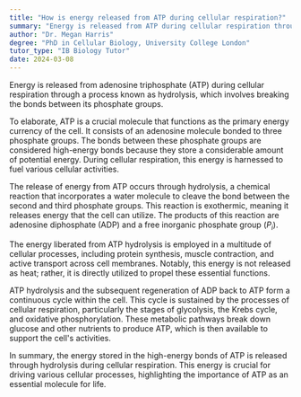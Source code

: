 ```yaml
---
title: "How is energy released from ATP during cellular respiration?"
summary: "Energy is released from ATP during cellular respiration through the process of hydrolysis, breaking the bond between phosphate groups."
author: "Dr. Megan Harris"
degree: "PhD in Cellular Biology, University College London"
tutor_type: "IB Biology Tutor"
date: 2024-03-08
---
```


Energy is released from adenosine triphosphate (ATP) during cellular respiration through a process known as hydrolysis, which involves breaking the bonds between its phosphate groups.

To elaborate, ATP is a crucial molecule that functions as the primary energy currency of the cell. It consists of an adenosine molecule bonded to three phosphate groups. The bonds between these phosphate groups are considered high-energy bonds because they store a considerable amount of potential energy. During cellular respiration, this energy is harnessed to fuel various cellular activities.

The release of energy from ATP occurs through hydrolysis, a chemical reaction that incorporates a water molecule to cleave the bond between the second and third phosphate groups. This reaction is exothermic, meaning it releases energy that the cell can utilize. The products of this reaction are adenosine diphosphate (ADP) and a free inorganic phosphate group ($P_i$).

The energy liberated from ATP hydrolysis is employed in a multitude of cellular processes, including protein synthesis, muscle contraction, and active transport across cell membranes. Notably, this energy is not released as heat; rather, it is directly utilized to propel these essential functions.

ATP hydrolysis and the subsequent regeneration of ADP back to ATP form a continuous cycle within the cell. This cycle is sustained by the processes of cellular respiration, particularly the stages of glycolysis, the Krebs cycle, and oxidative phosphorylation. These metabolic pathways break down glucose and other nutrients to produce ATP, which is then available to support the cell's activities.

In summary, the energy stored in the high-energy bonds of ATP is released through hydrolysis during cellular respiration. This energy is crucial for driving various cellular processes, highlighting the importance of ATP as an essential molecule for life.
    